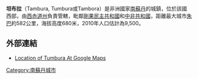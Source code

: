 {{Infobox settlement
<!--See the Table at Infobox Settlement for all fields and descriptions of usage-->
<!-- Basic info  ---------------->
|name                   = 坦布拉
|other_name             =
|native_name            =  <!-- for cities whose native name is not in English -->
|nickname               = 
|settlement_type        =
|motto                  =
<!-- images and maps  ----------->
|image_skyline          = 
|imagesize              = 
|image_caption          = 
|image_flag             = 
|flag_size              =
|image_seal             = 
|seal_size              =
|image_shield           = 
|shield_size            =
|image_map              = 
|mapsize                =
|map_caption            = 
|pushpin_map            = South Sudan<!-- the name of a location map as per http://en.wikipedia.org/wiki/Template:Location_map -->
|pushpin_label_position =inline
|pushpin_mapsize        =320
|pushpin_map_caption    =
<!-- Location ------------------>
|coordinates_display    = inline,title
|coordinates_region     = SD
|subdivision_type       = 國家
|subdivision_name       = {{flag|South Sudan}}
|subdivision_type1      = 州
|subdivision_name1      = [[西赤道州|西赤道州]]
|subdivision_type2      = 
|subdivision_name2      = 
|subdivision_type3      =
|subdivision_name3      = 
|<!-- Politics ----------------->
|government_footnotes   =
|government_type        =
|leader_title           =
|leader_name            =
|leader_title1          =  <!-- for places with, say, both a mayor and a city manager -->
|leader_name1           =
|established_title      =  <!-- Settled -->
|established_date       = 
<!-- Area    --------------------->
|area_magnitude         = 
|unit_pref                =Imperial <!--Enter: Imperial, if Imperial (metric) is desired-->
|area_footnotes           =
|area_total_km2           =  <!-- ALL fields dealing with a measurements are subject to automatic unit conversion-->
|area_land_km2            = <!--See table @ Template:Infobox Settlement for details on automatic unit conversion-->
<!-- Population   ----------------------->
|population_as_of               = 2010
|population_footnotes           =
|population_note                =
|population_total               = 9500
|population_density_km2         =
|population_density_sq_mi       =
|population_metro               =
|population_density_metro_km2   =
|population_density_metro_sq_mi =
|population_blank1_title        =Ethnicities
|population_blank1              =
|population_density_blank1_km2 =   
|population_density_blank1_sq_mi =
<!-- General information  --------------->
|timezone               =[[東非時間|東非時間]] 
|utc_offset             = +3
|timezone_DST           = 
|utc_offset_DST         = 
|latd=05|latm=35|lats=24|latNS=N
|longd=27|longm=28|longs=12|longEW=E
|elevation_footnotes    =  <!--for references: use <ref> </ref> tags-->
|elevation_m            = 680
|elevation_ft           =
<!-- Area/postal codes & others -------->
|postal_code_type       =  <!-- enter ZIP code, Postcode, Post code, Postal code... -->
|postal_code            =
|area_code              =
|blank_name             =
|blank_info             =
|blank1_name            =
|blank1_info            =
|website                = 
|footnotes              = 
}} 

'''坦布拉'''（Tambura, Tumbura或Tambora）是非洲國家[[南蘇丹|南蘇丹]]的城鎮，位於該國西部，由[[西赤道州|西赤道州]]負責管轄，毗鄰[[剛果民主共和國|剛果民主共和國]]和[[中非共和國|中非共和國]]，距離最大城市[[朱巴|朱巴]]約582公里，海拔高度680米，2010年人口估計為9,500。

==外部連結==
*[http://maps.google.com/maps?q=5.5900,+27.4700&hl=en&ll=5.597706,27.43063&spn=0.065945,0.187626&sll=5.589335,27.472172&sspn=0.016487,0.030556&z=13 Location of Tumbura At Google Maps]

[[Category:南蘇丹城市|Category:南蘇丹城市]]